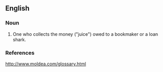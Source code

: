 ==English==

===Noun===
{{en-noun}}

# {{lb|en|slang}} One who collects the money ("juice") owed to a bookmaker or a loan shark.

===References===
http://www.moldea.com/glossary.html